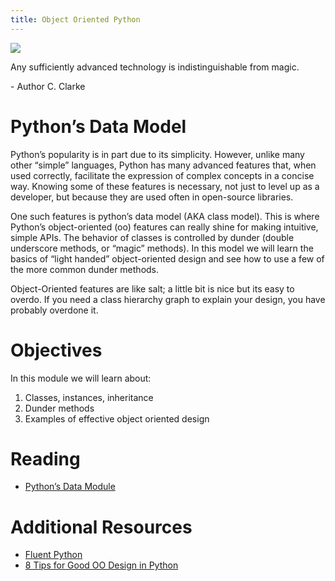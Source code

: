 ```yaml
---
title: Object Oriented Python
---
```

![](../../images/cyber_punk_streets.png)

:::{.callout-note appearance="minimal"}
Any sufficiently advanced technology is indistinguishable from magic.

\- Author C. Clarke
:::

# Python's Data Model

Python's popularity is in part due to its simplicity. However, unlike many other "simple" languages,
Python has many advanced features that, when used correctly, facilitate the expression of complex
concepts in a concise way. Knowing some of these features is necessary, not just to level up as a developer,
but because they are used often in open-source libraries.

One such features is python's data model (AKA class model). This is where Python's object-oriented (oo) features
can really shine for making intuitive, simple APIs. The behavior of classes is controlled by dunder
(double underscore methods, or "magic" methods). In this model we will learn the basics of "light handed" object-oriented
design and see how to use a few of the more common dunder methods.

:::{.callout-warning}
Object-Oriented features are like salt; a little bit is nice but its easy to overdo. If you need a
class hierarchy graph to explain your design, you have probably overdone it.
:::

# Objectives

In this module we will learn about:

1. Classes, instances, inheritance
2. Dunder methods
3. Examples of effective object oriented design


# Reading

 - [Python's Data Module](https://davidbpython.com/advanced_python/slides/handout-61-3.html)

# Additional Resources

 - [Fluent Python](https://www.oreilly.com/library/view/fluent-python-2nd/9781492056348/)
 - [8 Tips for Good OO Design in Python](https://towardsdatascience.com/8-tips-for-object-oriented-programming-in-python-3e98b767ae79)
